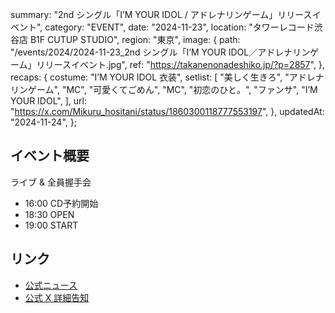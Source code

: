   summary: "2nd シングル「I’M YOUR IDOL / アドレナリンゲーム」リリースイベント",
  category: "EVENT",
  date: "2024-11-23",
  location: "タワーレコード渋谷店 B1F CUTUP STUDIO",
  region: "東京",
  image: {
    path: "/events/2024/2024-11-23_2nd シングル「I’M YOUR IDOL／アドレナリンゲーム」リリースイベント.jpg",
    ref: "https://takanenonadeshiko.jp/?p=2857",
  },
  recaps: {
    costume: "I’M YOUR IDOL 衣装",
    setlist: [
      "美しく生きろ",
      "アドレナリンゲーム",
      "MC",
      "可愛くてごめん",
      "MC",
      "初恋のひと。",
      "ファンサ",
      "I’M YOUR IDOL",
    ],
    url: "https://x.com/Mikuru_hositani/status/1860300118777553197",
  },
  updatedAt: "2024-11-24",
};

## イベント概要

ライブ & 全員握手会

- 16:00 CD予約開始
- 18:30 OPEN
- 19:00 START

## リンク

- [公式ニュース](https://takanenonadeshiko.jp/?p=2857)
- [公式 X 詳細告知](https://x.com/takanenofficial/status/1857349224863813931)

